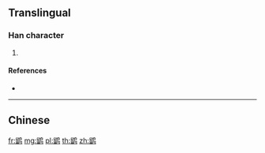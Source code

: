 {{character info/new}}
{{also|鶹}}
==Translingual==

===Han character===
{{Han char|rn=196|rad=鸟|as=10|sn=15|four=|canj=HWPYM}}

# {{defn|Han|sort=鸟10}}

====References====
* {{Han ref|kx=1505.141|hdz=74652.061|uh=9E60|ud=40544}}

----

==Chinese==
{{zh-see|鶹}}

[[fr:鹠]]
[[mg:鹠]]
[[pl:鹠]]
[[th:鹠]]
[[zh:鹠]]
